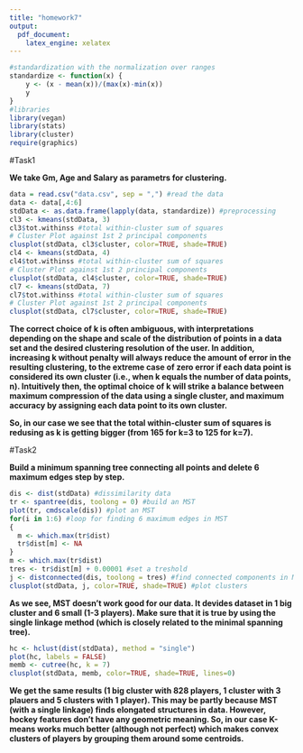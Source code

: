 ```yaml
---
title: "homework7"
output: 
  pdf_document: 
    latex_engine: xelatex
---
```


```r
#standardization with the normalization over ranges
standardize <- function(x) {
    y <- (x - mean(x))/(max(x)-min(x))
    y
}
#libraries
library(vegan)
library(stats)
library(cluster)
require(graphics)
```

#Task1

**We take Gm, Age and Salary as parametrs for clustering.**

```r
data = read.csv("data.csv", sep = ",") #read the data
data <- data[,4:6]
stdData <- as.data.frame(lapply(data, standardize)) #preprocessing
cl3 <- kmeans(stdData, 3)
cl3$tot.withinss #total within-cluster sum of squares
# Cluster Plot against 1st 2 principal components
clusplot(stdData, cl3$cluster, color=TRUE, shade=TRUE)
cl4 <- kmeans(stdData, 4)
cl4$tot.withinss #total within-cluster sum of squares
# Cluster Plot against 1st 2 principal components
clusplot(stdData, cl4$cluster, color=TRUE, shade=TRUE)
cl7 <- kmeans(stdData, 7)
cl7$tot.withinss #total within-cluster sum of squares
# Cluster Plot against 1st 2 principal components
clusplot(stdData, cl7$cluster, color=TRUE, shade=TRUE)
```

**The correct choice of k is often ambiguous, with interpretations depending on the shape and scale of the distribution of points in a data set and the desired clustering resolution of the user. In addition, increasing k without penalty will always reduce the amount of error in the resulting clustering, to the extreme case of zero error if each data point is considered its own cluster (i.e., when k equals the number of data points, n). Intuitively then, the optimal choice of k will strike a balance between maximum compression of the data using a single cluster, and maximum accuracy by assigning each data point to its own cluster.**

**So, in our case we see that the total within-cluster sum of squares is redusing as k is getting bigger (from 165 for k=3 to 125 for k=7).**

#Task2

**Build a minimum spanning tree connecting all points and delete 6 maximum edges step by step.**

```r
dis <- dist(stdData) #dissimilarity data
tr <- spantree(dis, toolong = 0) #build an MST
plot(tr, cmdscale(dis)) #plot an MST
for(i in 1:6) #loop for finding 6 maximum edges in MST
{
  m <- which.max(tr$dist)
  tr$dist[m] <- NA
}
m <- which.max(tr$dist)
tres <- tr$dist[m] + 0.00001 #set a treshold
j <- distconnected(dis, toolong = tres) #find connected components in MST after deleting 6 edges
clusplot(stdData, j, color=TRUE, shade=TRUE) #plot clusters
```

**As we see, MST doesn't work good for our data. It devides dataset in 1 big cluster and 6 small (1-3 players). Make sure that it is true by using the single linkage method (which is closely related to the minimal spanning tree).**

```r
hc <- hclust(dist(stdData), method = "single")
plot(hc, labels = FALSE)
memb <- cutree(hc, k = 7)
clusplot(stdData, memb, color=TRUE, shade=TRUE, lines=0)
```

**We get the same results (1 big cluster with 828 players, 1 cluster with 3 plauers and 5 clusters with 1 player). This may be partly because MST (with a single linkage) finds elongated structures in data. However, hockey features don't have any geometric meaning. So, in our case K-means works much better (although not perfect) which makes convex clusters of players by grouping them around some centroids.**
